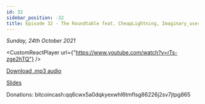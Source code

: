 ```yaml
---
id: 32
sidebar_position: -32
title: Episode 32 - The Roundtable feat. CheapLightning, Imaginary_username, Bennett Tomlin
---
```



_Sunday, 24th October 2021_

<CustomReactPlayer
  url={"https://www.youtube.com/watch?v=rTs-zge2hTQ"} />

[Download .mp3 audio](https://drive.google.com/file/d/1aaYeGPZzfZUyQeYqrRKiuoCrWUq5UZaS/view?usp=sharing)

[Slides](https://docs.google.com/presentation/d/1vkMVZzI_HrB5lPFY7Ku2MB7l88_nKeSGZ5X6pWVydzU/edit?usp=sharing)

Donations: bitcoincash:qq6cwx5a0dqkyexwhl6tmflsg86226j2sv7jtpg865
